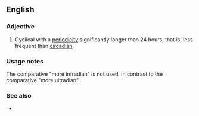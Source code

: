 ==English==

===Adjective===
{{en-adj|-}}

# Cyclical with a [[periodicity]] significantly longer than 24 hours, that is, less frequent than [[circadian]].

===Usage notes===
The comparative "more infradian" is not used, in contrast to the comparative "more ultradian".

===See also===
* {{l|en|ultradian}}